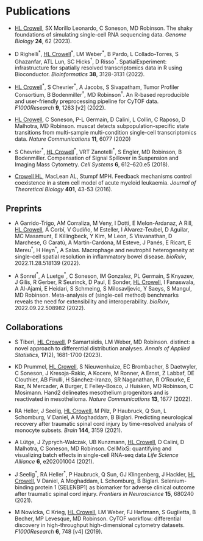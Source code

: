 # Publications

- <u>HL Crowell</u>, SX Morillo Leonardo, C Soneson, MD Robinson.
The shaky foundations of simulating single-cell RNA sequencing data.
*Genome Biology* **24**, 62 (2023).

- D Righelli$^\ast$, <u>HL Crowell</u>$^\ast$, LM Weber$^\ast$, B Pardo, 
L Collado-Torres, S Ghazanfar, ATL Lun, SC Hicks$^\dagger$, D Risso$^\dagger$.
SpatialExperiment: infrastructure for spatially resolved transcriptomics data in R using Bioconductor.
*Bioinformatics* **38**, 3128-3131 (2022).

- <u>HL Crowell</u>$^\ast$, S Chevrier$^\ast$, A Jacobs, S Sivapatham,
Tumor Profiler Consortium, B Bodenmiller$^\dagger$, MD Robinson$^\dagger$.
An R-based reproducible and user-friendly preprocessing pipeline for CyTOF data.
*F1000Research* **9**, 1263 [v2] (2022).

- <u> HL Crowell</u>, C Soneson, P-L Germain, D Calini, L Collin, C Raposo, D Malhotra, MD Robinson.
muscat detects subpopulation-specific state transitions from multi-sample multi-condition single-cell transcriptomics data.
*Nature Communications* **11**, 6077 (2020)

- S Chevrier$^\ast$, <u>HL Crowell</u>$^\ast$, VRT Zanotelli$^\ast$, S Engler, MD Robinson, B Bodenmiller.
Compensation of Signal Spillover in Suspension and Imaging Mass Cytometry.
*Cell Systems* **6**, 612–620.e5 (2018).

- <u>Crowell HL</u>, MacLean AL, Stumpf MPH.
Feedback mechanisms control coexistence in a stem cell model of acute myeloid leukaemia.
*Journal of Theoretical Biology* **401**, 43-53 (2016).

## Preprints

- A Garrido-Trigo, AM Corraliza, M Veny, I Dotti, E Melon-Ardanaz, A Rill, <u>HL Crowell</u>, Á Corbí, V Gudiño,
M Esteller, I Álvarez-Teubel, D Aguilar, MC Masamunt, E Killingbeck, Y Kim, M Leon, S Visvanathan,
D Marchese, G Caratù, A Martin-Cardona, M Esteve, J Panés, E Ricart, E Mereu$^\ast$, H Heyn$^\ast$, A Salas.
Macrophage and neutrophil heterogeneity at single-cell spatial resolution in inflammatory bowel disease.
*bioRxiv*, 2022.11.28.518139 (2022).

- A Sonrel$^\ast$, A Luetge$^\ast$, C Soneson, IM Gonzalez, PL Germain, S Knyazev, J Gilis,
R Gerber, R Seurinck, D Paul, E Sonder, <u>HL Crowell</u>, I Fanaswala, A Al-Ajami,
E Heidari, S Schmeing, S Milosavljevic, Y Saeys, S Mangul, MD Robinson.
Meta-analysis of (single-cell method) benchmarks
reveals the need for extensibility and interoperability.
*bioRxiv*, 2022.09.22.508982 (2022).

## Collaborations

- S Tiberi, <u>HL Crowell</u>, P Samartsidis, LM Weber, MD Robinson.
distinct: a novel approach to differential distribution analyses.
*Annals of Applied Statistics*, **17**(2), 1681-1700 (2023).

- KD Prummel, <u>HL Crowell</u>, S Nieuwenhuize, EC Brombacher, S Daetwyler, C Soneson, J Kresoja-Rakic,
A Kocere, M Ronner, A Ernst, Z Labbaf, DE Clouthier, AB Firulli, H Sánchez-Iranzo, SR Naganathan,
R O'Rourke, E Raz, N Mercader, A Burger, E Felley-Bosco, J Huisken, MD Robinson, C Mosimann.
Hand2 delineates mesothelium progenitors and is reactivated in mesothelioma.
*Nature Communications* **13**, 1677 (2022).

- RA Heller, J Seelig, <u>HL Crowell</u>, M Pilz, P Haubruck,
Q Sun, L Schomburg, V Daniel, A Moghaddam, B Biglari.
Predicting neurological recovery after traumatic spinal cord injury
by time-resolved analysis of monocyte subsets.
*Brain* **144**, 3159 (2021).

- A Lütge, J Zyprych-Walczak, UB Kunzmann, <u>HL Crowell</u>, D Calini, D Malhotra, C Soneson, MD Robinson.
CellMixS: quantifying and visualizing batch effects in single-cell RNA-seq data
*Life Science Alliance* **6**, e202001004 (2021).

- J Seelig$^\ast$, RA Heller$^\ast$, P Haubruck, Q Sun, GJ Klingenberg, J Hackler,
<u>HL Crowell</u>, V Daniel, A Moghaddam, L Schomburg, B Biglari.
Selenium-binding protein 1 (SELENBP1) as biomarker for
adverse clinical outcome after traumatic spinal cord injury.
*Frontiers in Neuroscience* **15**, 680240 (2021).

- M Nowicka, C Krieg, <u>HL Crowell</u>, LM Weber, FJ Hartmann, S Guglietta, B Becher, MP Levesque, MD Robinson.
CyTOF workflow: differential discovery in high-throughput high-dimensional cytometry datasets.
*F1000Research* **6**, 748 [v4] (2019).
